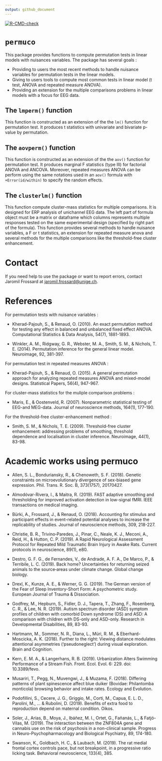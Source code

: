 ```yaml
---
output: github_document
---
```



<!-- badges: start -->
[![R-CMD-check](https://github.com/jaromilfrossard/permuco/workflows/R-CMD-check/badge.svg)](https://github.com/jaromilfrossard/permuco/actions)
<!-- badges: end -->


# `permuco`

This package provides functions to compute permutation tests in linear models with nuisances variables. The package has several goals :

* Providing to users the most recent methods to handle nuisance variables for permutation tests in the linear models.
* Giving to users tools to compute most common tests in linear model (t test, ANOVA and repeated measure ANOVA).
* Providing an extension for the multiple comparisons problems in linear models with a focus for EEG data.

## The `lmperm()` function
This function is constructed as an extension of the the `lm()` function for permutation test. It produces t statistics with univariate and bivariate p-value by permutation.

## The `aovperm()` function
This function is constructed as an extension of the the `aov()` function for permutation test. It produces marginal F statistics (type III) for factorial ANOVA and ANCOVA. Moreover, repeated measures ANOVA can be perform using the same notations used in an `aov()` formula with `+Error(id/within)` to specify the random effects.

## The `clusterlm()` function
This function compute cluster-mass statistics for multiple comparisons. It is designed for ERP analysis of unichannel EEG data. The left part of formula object must be a matrix or dataframe which columns represents multiple responses tested on the same experimental design (specified by right part of the formula). This function provides several methods to handle nuisance variables, a F or t statistics, an extension for repeated measure anova and several methods for the multiple comparisons like the threshold-free cluster enhancement. 

# Contact
If you need help to use the package or want to report errors, contact Jaromil Frossard at <jaromil.frossard@unige.ch>.


# References
For permutation tests with nuisance variables :

* Kherad-Pajouh, S., & Renaud, O. (2010). An exact permutation method for testing any effect in balanced and unbalanced fixed effect ANOVA. Computational Statistics & Data Analysis, 54(7), 1881-1893.

* Winkler, A. M., Ridgway, G. R., Webster, M. A., Smith, S. M., & Nichols, T. E. (2014). Permutation inference for the general linear model. Neuroimage, 92, 381-397.

For permutation test in repeated measures ANOVA :

* Kherad-Pajouh, S., & Renaud, O. (2015). A general permutation approach for analyzing repeated measures ANOVA and mixed-model designs. Statistical Papers, 56(4), 947-967.

For cluster-mass statistics for the muliple comparison problems :

* Maris, E., & Oostenveld, R. (2007). Nonparametric statistical testing of EEG-and MEG-data. Journal of neuroscience methods, 164(1), 177-190.

For the threshold-free cluster-enhancement method :

* Smith, S. M., & Nichols, T. E. (2009). Threshold-free cluster enhancement: addressing problems of smoothing, threshold dependence and localisation in cluster inference. Neuroimage, 44(1), 83-98.

# Academic works using permuco

* Allen, S. L., Bonduriansky, R., & Chenoweth, S. F. (2018). Genetic constraints on microevolutionary divergence of sex-biased gene expression. Phil. Trans. R. Soc. B, 373(1757), 20170427.

* Almodóvar-Rivera, I., & Maitra, R. (2019). FAST adaptive smoothing and thresholding for improved activation detection in low-signal fMRI. IEEE transactions on medical imaging.

* Bürki, A., Frossard, J., & Renaud, O. (2018). Accounting for stimulus and participant effects in event-related potential analyses to increase the replicability of studies. Journal of neuroscience methods, 309, 218-227.

* Christie, B. R., Trivino‐Paredes, J., Pinar, C., Neale, K. J., Meconi, A., Reid, H., & Hutton, C. P. (2019). A Rapid Neurological Assessment Protocol for Repeated Mild Traumatic Brain Injury in Awake Rats. Current protocols in neuroscience, 89(1), e80.

* Destro, G. F. G., de Fernandes, V., de Andrade, A. F. A., De Marco, P., & Terribile, L. C. (2019). Back home? Uncertainties for returning seized animals to the source‐areas under climate change. Global change biology.

* Drexl, K., Kunze, A. E., & Werner, G. G. (2019). The German version of the Fear of Sleep Inventory-Short Form: A psychometric study. European Journal of Trauma & Dissociation.

* Godfrey, M., Hepburn, S., Fidler, D. J., Tapera, T., Zhang, F., Rosenberg, C. R., & Lee, N. R. (2019). Autism spectrum disorder (ASD) symptom profiles of children with comorbid Down syndrome (DS) and ASD: A comparison with children with DS-only and ASD-only. Research in Developmental Disabilities, 89, 83-93.

* Hartmann, M., Sommer, N. R., Diana, L., Müri, R. M., & Eberhard-Moscicka, A. K. (2018). Further to the right: Viewing distance modulates attentional asymmetries (‘pseudoneglect’) during visual exploration. Brain and Cognition.

* Kern, E. M. A., & Langerhans, R. B. (2019). Urbanization Alters Swimming Performance of a Stream Fish. Front. Ecol. Evol. 6: 229. doi: 10.3389/fevo.

* Musariri, T., Pegg, N., Muvengwi, J., & Muzama, F. (2018). Differing patterns of plant spinescence affect blue duiker (Bovidae: Philantomba monticola) browsing behavior and intake rates. Ecology and Evolution.

* Podofillini, S., Cecere, J. G., Griggio, M., Corti, M., Capua, E. L. D., Parolini, M., ... & Rubolini, D. (2019). Benefits of extra food to reproduction depend on maternal condition. Oikos.

* Soler, J., Arias, B., Moya, J., Ibáñez, M. I., Ortet, G., Fañanás, L., & Fatjó-Vilas, M. (2019). The interaction between the ZNF804A gene and cannabis use on the risk of psychosis in a non-clinical sample. Progress in Neuro-Psychopharmacology and Biological Psychiatry, 89, 174-180.

* Swanson, K., Goldbach, H. C., & Laubach, M. (2019). The rat medial frontal cortex controls pace, but not breakpoint, in a progressive ratio licking task. Behavioral neuroscience, 133(4), 385.
